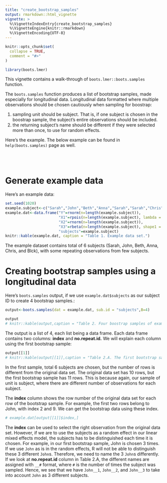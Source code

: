 ```yaml
---
title: "create_bootstrap_samples"
output: rmarkdown::html_vignette
vignette: >
  %\VignetteIndexEntry{create_bootstrap_samples}
  %\VignetteEngine{knitr::rmarkdown}
  %\VignetteEncoding{UTF-8}
---
```


```r
knitr::opts_chunk$set(
  collapse = TRUE,
  comment = "#>"
)

```


```r
library(boots.lmer)
```


This vignette contains a walk-through of `boots.lmer::boots.samples` function.


The `boots.samples` function produces a list of bootstrap samples, made especially for longitudinal data. Longitudinal data formatted where multiple observations should be chosen cautiously when sampling for boostrap:

1. sampling unit should be subject. That is, if one subject is chosen in the boostrap sample, the subject's entire observations should be included. 
2. the returning subject's name should be different if they were selected more than once, to use for random effects. 

Here's the example. The below example can be found in `help(boots.samples)` page as well.

<br>
<br>

# Generate example data

Here's an example data:
```r
set.seed(1020)
example.subject<-c("Sarah","John","Beth","Anna","Sarah","Sarah","Chris","Blake","John","Anna")
example.dat<-data.frame("Y"=rnorm(n=length(example.subject)),
                        "X1"=rpois(n=length(example.subject), lambda = 3),
                        "X2"=rnorm(n=length(example.subject)),
                        "X3"=rbeta(n=length(example.subject), shape1 = 3, shape2 = 0.5),
                        "subjects"=example.subject)
knitr::kable(example.dat, caption = "Table 1. Example data set.")
```

The example dataset contains total of 6 subjects (Sarah, John, Beth, Anna, Chris, and Blck), with some repeating observations from few subjects.



# Creating bootstrap samples using a longitudinal data


Here's `boots.samples` output, if we use `example.dat$subjects` as our subject ID to create 4 bootstrap samples.:


```r
output<-boots.samples(dat = example.dat, sub.id = "subjects",B=4)

output
# knitr::kable(output,caption = "Table 2. Four boostrap samples of example.dat data sets. The sampling unit is subject, hence the number of rows of each data set is expected to be different from one another.",row.names = FALSE)
```

The output is a list of 4, each list being a data frame. Each data frame contains two columns: **index** and **no.repeat.id.** We will explain each column using the first bootstrap sample:

```r

output[[1]]
# knitr::kable(output[[1]],caption = "Table 2.A. The first bootstrap sample",row.names = FALSE)
```

In the first sample, total 6 subjects are chosen, but the number of rows is different from the original data set. The original data set has 10 rows, but the first bootstrap sample has 11 rows. This is because again, our sample of unit is subject, where there are different number of observations for each subject.   

The **index** column shows the row number of the original data set for each row of the bootstrap sample. For example, the first two rows belong to John, with index 2 and 9. We can get the bootstrap data using these index. 

```r
# example.dat[output[[1]]$index,]
```

The **index** can be used to select the right observation from the original data set. However, if we are to use the subjects as a random effect in our linear mixed effects model, the subjects has to be distinguished each time it is chosen. For example, in our first bootstrap sample, John is chosen 3 times. If we use `John` as is in the random effects, R will not be able to distinguish these 3 different `John`s. Therefore, we need to name the 3 `John`s differently. If we look at **no.repeat.id** column in Table 2.A, the different names are assigned with `__#` format, where `#` is the number of times the subject was sampled. Hence, we see that we have `John__1`, `John__2`, and `John__3` to take into account `John` as 3 different subjects.
